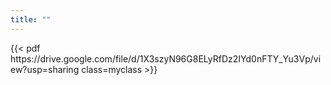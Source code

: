 ```yaml
---
title: ""
---
```

<style>
.myclass {
  max-width: 100%;
  width: 600px;
  height: 600px;
  border: 10px solid rgba(200,0,0,.2);
  margin: 0;
}
</style>
{{< pdf https://drive.google.com/file/d/1X3szyN96G8ELyRfDz2IYd0nFTY_Yu3Vp/view?usp=sharing class=myclass >}}

